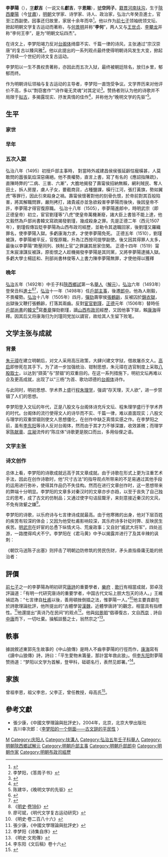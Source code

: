 {{明清人物信息框
| 姓名 = 李夢陽
| 原名 =
| 圖片名稱= 
| 圖片大小 =
| 圖片說明 = 
| 最高職務 = 江西按察使司提學副使
| 國家 = 大明 
| 爵位 =
| 籍貫 = [[河南|河南]][[扶溝縣|扶溝縣]]
| 族裔 = 漢族
| 字號 = 又名獻吉，字恩賜，號空同子
| 諡號 =
| 出生日期 = [[成化|成化]]八年（1472年）
| 出生地點 = [[陝西|陝西]][[慶陽縣|慶陽縣]]
| 逝世日期 = [[嘉靖|嘉靖]]八年（1529年）
| 逝世地點 = [[河南|河南]][[扶溝縣|扶溝縣]]
| 墓葬 =
| 配偶 = 
| 親屬 = 
| 出身 =
*弘治五年壬子科陝西鄉試第一名舉人
*弘治六年癸丑科進士
| 經歷 =
| 著作 =  
}}

'''李夢陽'''（{{bd|1472年||1529年|catIdx=L李梦阳}}），[[表字|字]]'''獻吉'''（一说又名'''獻吉'''，字'''恩賜'''），[[號|號]]'''空同子'''。[[籍貫|籍貫]][[河南|河南]][[扶沟|扶沟]]，生于[[陝西|陝西]][[慶陽|慶陽]]（今[[甘肅|甘肅]]），[[明朝|明朝]]文学家、诗学家、诗人、政治家，弘治六年癸丑進士，官至江西副使。因事还归故里，家居十余年而卒<ref>{{cite web|url=http://www.zhoukou.gov.cn/html/5e083cc82e2722d2012f3e41fceb1084/2011041109505347.html|title=李梦阳|publisher=|date=|language=zh-hans|deadurl=yes|archiveurl=https://web.archive.org/web/20121103054139/http://www.zhoukou.gov.cn/html/5e083cc82e2722d2012f3e41fceb1084/2011041109505347.html|archivedate=2012-11-03}}</ref>。他以作为[[前七子|前七子]]领袖统领文坛、掀起明朝文学复古运动而著称，与[[何景明|何景明]]并称“'''李何'''”，两人又与[[王世贞|王世贞]]、[[李攀龙|李攀龙]]并称“李何王李”，是为“明朝文坛四杰”。

在诗文上，李梦阳竭力反对[[台阁体|台阁体]]绮靡不实、千篇一律的诗风，主张通过“宗汉崇唐”的复古以臻风雅<ref>李梦阳，《答周子书》</ref>。他以此提出的一系列观点最终使得明朝诗风发生大变，掀起了持续一个世纪的诗文复古运动。

李梦阳以一生不畏权贵著称，亦因此而五次入狱，最终被朝廷除名，放归乡里，郁郁而终。

作为明朝诗坛领袖与复古运动的主导者，李梦阳一直饱受争议。文学界历来对他评价不高，多以“剽窃套作”“诗作毫无灵魂”对其定论<ref>{{Cite book|title=中国文学史|last=游国恩、王起等主编|first=|publisher=人民文学出版社|year=1964|isbn=|location=|pages=}}</ref>。赞扬者则认为他的诗歌并不局限于[[拟古主义|拟古]]，多揭露现实、抒发真情的佳作<ref>{{Cite book|title=明史新编|last=傅衣凌主编，杨国桢、陈支平著|first=|publisher=人民文学出版社|year=1993|isbn=7-01-001171-0|location=|pages=}}</ref>，并称他为“晚明文学的先驱”<ref>陈建华，《晚明文学的先驱》</ref>。

==生平==
===家世===
===早年===
===五次入獄===
弘治八年（1495）初授戶部主事時， 對當時外戚建昌侯侯張延齡怙寵橫甚，人莫敢問的囂張氣焰深惡痛絕。他不畏權勢，直言上書，寫了有名的《應詔指陳疏》，直陳時弊的“二病、三害、六漸”，大膽地揭發了壽甯侯招納無賴，網利賊民、奪人田土，拆人房屋，虜人子女，要截商貨，占種鹽課，橫行江河，張打黃旗，勢如翼虎”等罪行，因此引來殺身之禍。壽甯侯懷著對他的刻骨仇恨，於帝前對其百般陷害，將其解職問罪，嚴刑拷打，諸貴戚亦並急欲殺害李夢陽而後快，後因皇帝不許，李夢陽才得官復原職。 
弘治十八年（1505），李夢陽進郎中，時明武宗（即正德皇帝）初立，宦官劉瑾等“八虎”使皇帝萬機漸廢，諸大臣上書皆不能上達，他又毅然為戶部尚書韓文寫疏揭發劉瑾，幾成殺身之罪。先是正德二年（西元1507年），劉瑾假傳旨貶李夢陽為山西布政司經歷，並勒令其退職回家，後劉瑾又羅織罪名，使李夢陽入獄。多虧康海力求，才使李夢陽免死。
正德五年（1510），劉瑾被誅，李夢陽被平反，官復原職，升為江西按司提學副使。後又因其得罪人太多，最後以李夢陽“欺壓同列、挾制上官”之罪讓其居家住閑。
正德十四年（1519）甯王朱宸濠謀反被誅，原銜恨之人趁機揭發李夢陽是其同黨，又將李夢陽逮捕入獄。多虧大學士楊廷和、刑部尚書林俊等人上書力陳李夢陽無罪，才使他得以獲釋

===晚年===
[[弘治|弘治]]五年（1492年）中壬子科[[陝西|陝西]][[鄉試|鄉試]]第一名[[舉人|舉人]]（[[解元|解元]]）。[[弘治|弘治]]六年（1493年）登癸丑科[[進士|進士]]<ref>{{Cite book|title=《[[皇明贡举考|皇明贡举考]]》卷五|last=（明）[[张朝瑞|张朝瑞]]|first=|publisher=《续修四库全书》史部第828册|year=|isbn=|location=|pages=}}</ref><ref>{{Cite book|title=贡举志五种 上|last=鲁小俊，江俊伟著|first=|publisher=武汉：武汉大学出版社|year=2009|isbn=978-7-307-07043-1|location=|pages=}}</ref>，[[弘治|弘治]]十一年（1498年）任[[户部_(官署)|戶部]][[主事|主事]]，後遷[[郎中|郎中]]。他為人剛毅，不畏權勢。[[弘治|弘治]]十八年（1505年）四月，[[彈劾|彈劾]]壽寧侯[[張鶴齡|張鶴齡]]，反被囚於[[錦衣獄|錦衣獄]]，出獄後又鞭打張鶴齡，打落其兩齒。反對[[宦官|宦官]][[劉瑾|劉瑾]]，[[正德_(明朝)|正德]]元年（1506年）替時任[[戶部尚書|戶部尚書]]的[[韓文_(成化進士)|韓文]]<ref>《[[:s:明史|明史]]·[[:s:明史/卷186|卷186]]》</ref>寫[[奏章|奏章]]彈劾劉瑾，謫[[山西|山西]][[布政司|布政司]]經歷，又因他事下獄，賴[[康海|康海]]得釋。因其后又将康海归为刘瑾同党加以謫官，故给其人生留下败笔。

==文学主张与成就==
===背景===
{{Unreferenced section}}
{{Main|文字狱|八股文|台阁体|程朱理学}}
[[朱元璋|朱元璋]]在建立明朝后，对文人采用高压政策，大肆兴建文字狱，借故屠杀文人。[[高启|高启]]即惨死在其手下。为了进一步加强统治、钳制思想，朱元璋在选官制度上采取[[八股文|八股取士]]，以达到“撷英”与“禁锢”的双重目的。在这一系列措施下，明初文坛再难以企及更高成就，出现了以“三杨”为首、歌功颂德的[[台阁体|台阁体]]诗作。

与此同时，明初思想、学术界上盛行[[程朱理学|程朱理学]]，强调“存天理，灭人欲”，进一步禁锢了人们的思想。

李梦阳登入文坛的年代，正是八股文与台阁体诗充斥文坛、程朱理学盛行于学术界的时代。台阁体的流行使得文人的诗华而不实、千篇一律，难以直面现实；八股文与理学的双重禁锢则使文人思想僵化，在创作中缺乏真情实感之作。在李梦阳之前，虽有[[李东阳|李东阳]]等诗人反对台阁体，然而由于其才力不够深雄，收效甚微；而理学家[[陈献章|陈献章]]、[[庄昶|庄昶]]流传的“陈庄体”诗歌更是脱口而出，多用俗俚之语。

===文学主张===
{{Main|前七子|李何之争}}

===诗文创作===
总体上看，李梦阳的诗歌成就远高于其文章成就。由于诗歌在形式上更为注重艺术手法，因此在创作诗歌时，他“尺寸古法”的指导观点所带来的不足易通过其他手段的运用进行弥补，使得其作品仍不失佳构。然而在进行文章创作时，这一思想带来的弊端十分明显。李梦阳的文章多对秦汉时的文章亦步亦趋，以至于丧失了自己独立的思考，成了古文的仿制品；又通过使字句诘屈聱牙，来刻意接近秦汉的文风，不免有效颦之嫌<ref>廖可斌，《明代文学复古运动研究》</ref>。

李梦阳的诗歌，以乐府诗与七言律诗成就最高。由于他寒微的出身，他对下层百姓的疾苦有较深的体会；又因为他受杜甫影响较深，其乐府诗多针砭时弊、反映民生疾苦。[[明武宗|明武宗]]在奸宦的怂恿下纵情犬马、荒废政事；又自封“威武大将军”，四处巡游，一路搅得鸡犬不宁。李梦阳在《君马黄》中予以揭露并进行了及其辛辣的讽刺：

{{Cquote|君马黄，臣四骊。飞轩駊騀交路逵，锦衣有曜都且驰。<br />前径狭以斜，曲巷不容车。攘臂叱前兵，掉头麾后驱：毁彼之庐行我舆！<br />大兵拆屋梁，中兵摇楣栌。小兵无所为，张势骂蛮奴。<br />尔慎勿言谍者来，幸非君马汝不夷。}}

《朝饮马送陈子出塞》则抨击了明朝边防修筑的劳民伤财，矛头直指昏庸无能的统治者：

{{Cquote|朝饮马，夕饮马。水咸草枯马不食，行人痛哭长城下。城边白骨借问谁，云是今年筑城者。<br />但道辞家别六亲，宁知九死无还身。不惜身为城下土，所恨功成赏别人。<br />去年贼掠开成县，黑山血迸单于箭。万里黄尘哭震天，城门昼闭无人战。<br />今年下令修筑边，丁夫半死长城前。城南城北秋草白，愁云日暮鸣胡鞭。}}

==評價==
[[前七子|前七子]]之一的李夢陽為明初研究[[唐詩|唐詩]]的重要學者，[[樂府|樂府]]﹑[[歌行|歌行]]有相當成就，郭卓茂評論道：「有明一代研究唐诗的重要学者，中国古代文坛上胆大包天的诗人。」王維禎認為：“七言律自[[杜甫|杜甫]]以後，善用頓挫倒插之法，惟夢陽一人。”<ref>《明史·卷二百八十六》</ref>他主要貢獻在於詩歌理論批評，他所提出的“古體學習[[漢朝|漢]][[曹魏|魏]]，近體學唐詩”的觀念，相當具有指標性。<ref>張少康，《中國文學理論與批評史》</ref>他還提出“真诗乃在民间”的观点<ref>李梦阳《诗集自序》</ref>。他與[[何景明|何景明]]“倡導復古，文自[[長安|西京]]﹑詩自[[中唐|中唐]]而下，一切吐棄。操觚談藝之士，翁然宗之”<ref>《明史‧文苑傳》</ref>。

==軼事==
據說敘述東郭先生故事的《中山狼傳》是時人不齒李夢陽的行徑而作，[[康海|康海]]寫有《讀中山狼傳》詩，詩曰：「平生愛物未籌量，那計當年救此狼」。但[[李东阳|李东阳]]對夢陽赞扬道：“梦阳以文学为首解，登甲科，砥砺名行，表然见郎署。”<ref>李东阳《文后稿》卷十六</ref>。

==家族==
曾祖李恩，祖父李忠，父李正，曾任教授，母高氏<ref>{{Cite book|title=天一阁藏明代科举录选刊 登科录 点校本|last=龚延明主编|first=|publisher=宁波出版社|year=2016|isbn=978-7-5526-2320-8|location=宁波|pages=|quote=《天一閣藏明代科舉錄選刊.登科錄》之《弘治六年癸丑科進士登科錄》}}</ref>。

==參考文獻==
{{reflist}}
*張少康，《中國文學理論與批評史》，2004年，北京，北京大學出版社
*吉川幸次郎：〈[http://www.nssd.org/articles/article_read.aspx?id=1002777373 李梦阳的一个侧面——古文辞的平民性] {{Wayback|url=http://www.nssd.org/articles/article_read.aspx?id=1002777373 |date=20210102085831 }}〉

{{並稱|弘正四傑|[[李夢陽|李夢陽]] - [[何景明|何景明]] - [[徐禎卿|徐禎卿]] - [[邊貢|邊貢]]}}
{{明朝前七子}}
{{並稱|弘治十才子|[[李夢陽|李夢陽]] - [[何景明|何景明]] - [[徐禎卿|徐禎卿]] - [[邊貢|邊貢]] - [[朱应登|朱應登]] - [[顧璘|顧璘]] - [[陳沂_(正德進士)|陳沂]] - [[鄭善夫|鄭善夫]] - [[康海|康海]] - [[王九思|王九思]]}}
{{弘治六年癸丑科殿試金榜}}

{{Authority control}}

{{DEFAULTSORT:Li李}}
[[Category:李姓|M]]
[[Category:庆阳人|Category:庆阳人]]
[[Category:扶溝人|Category:扶溝人]]
[[Category:弘治五年壬子科舉人|Category:弘治五年壬子科舉人]]
[[Category:明朝陝西鄉試解元|Category:明朝陝西鄉試解元]]
[[Category:明朝戶部主事|Category:明朝戶部主事]]
[[Category:明朝戶部郎中|Category:明朝戶部郎中]]
[[Category:明朝作家|Category:明朝作家]]
[[Category:明朝布政司經歷|Category:明朝布政司經歷]]